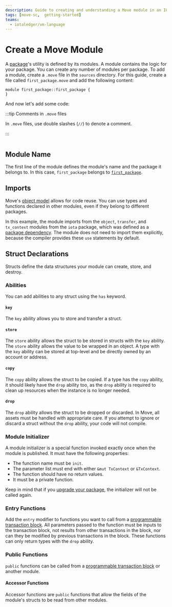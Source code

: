 ```yaml
---
description: Guide to creating and understanding a Move module in an IOTA package.
tags: [move-sc,  getting-started]
teams:
  - iotaledger/vm-language
---
```




# Create a Move Module

A [package](create-a-package.mdx)'s utility is defined by its modules. A module contains the logic for your package. You can create any number of modules per package. To add a module, create a `.move` file in the `sources` directory. For this guide, create a file called `first_package.move` and add the following content:

```move
module first_package::first_package {
}
```

And now let's add some code:

:::tip Comments in `.move` files

In `.move` files, use double slashes (`//`) to denote a comment.

:::


```move file=<rootDir>/examples/move/first_package/sources/first_package.move#L7-L41
```
## Module Name

The first line of the module defines the module's name and the package it belongs to. In this case, `first_package` belongs to [`first_package`](create-a-package.mdx).

## Imports

Move's [object model](../iota-101/objects/object-model.mdx) allows for code reuse. You can use types and functions declared in other modules, even if they belong to different packages.

In this example, the module imports from the `object`, `transfer`, and `tx_context` modules from the `iota` package, which was defined as a [package dependency](create-a-package.mdx#dependencies). The module does not need to import them explicitly, because the compiler provides these `use` statements by default.

## Struct Declarations

Structs define the data structures your module can create, store, and destroy.

### Abilities

You can add abilities to any struct using the `has` keyword.

#### `key`

The `key` ability allows you to store and transfer a struct.

#### `store`

The `store` ability allows the struct to be stored in structs with the `key` ability. The `store` ability allows the value to be wrapped in an object. A type with the `key` ability can be stored at top-level and be directly owned by an account or address.

#### `copy`

The `copy` ability allows the struct to be copied. If a type has the `copy` ability, it should likely have the `drop` ability too, as the `drop` ability is required to clean up resources when the instance is no longer needed.

#### `drop`

The `drop` ability allows the struct to be dropped or discarded. In Move, all assets must be handled with appropriate care. If you attempt to ignore or discard a struct without the `drop` ability, your code will not compile.

### Module Initializer

A module initializer is a special function invoked exactly once when the module is published. It must have the following properties:

- The function name must be `init`.
- The parameter list must end with either `&mut TxContext` or `&TxContext`.
- The function should have no return values.
- It must be a private function.

Keep in mind that if you [upgrade your package](../iota-101/move-overview/package-upgrades/upgrade.mdx), the initializer will not be called again.

### Entry Functions

Add the `entry` modifier to functions you want to call from a [programmable transaction block](../iota-101/transactions/ptb/programmable-transaction-blocks). All parameters passed to the function must be inputs to the transaction block, not results from other transactions in the block, nor can they be modified by previous transactions in the block. These functions can only return types with the `drop` ability.

### Public Functions

`public` functions can be called from a [programmable transaction block](../iota-101/transactions/ptb/programmable-transaction-blocks) or another module.

#### Accessor Functions

Accessor functions are `public` functions that allow the fields of the module's structs to be read from other modules.


<Quiz questions={questions} />